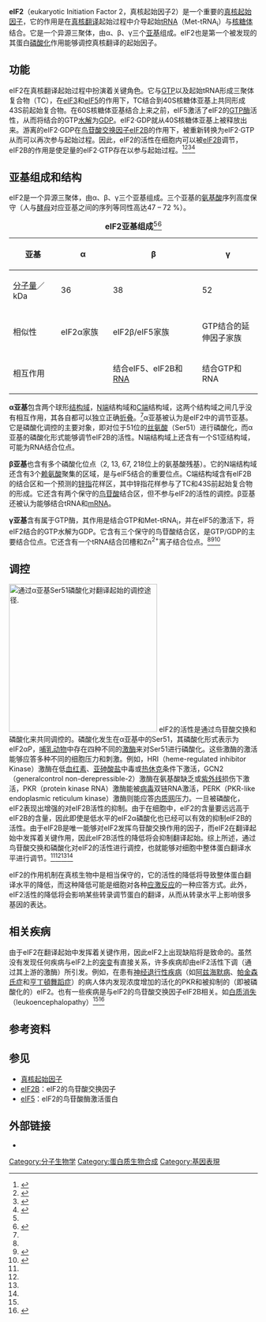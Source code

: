 {{NoteAT|G1=生命科学}}
'''eIF2'''（eukaryotic Initiation Factor 2，真核起始因子2）是一个重要的[[真核起始因子|真核起始因子]]，它的作用是在[[真核翻译|真核翻译]]起始过程中介导起始[[tRNA|tRNA]]（Met-tRNA<sub>i</sub>）与[[核糖体|核糖体]]结合。它是一个异源三聚体，由α、β、γ三个[[蛋白质亚基|亚基]]组成。eIF2也是第一个被发现的其蛋白[[磷酸化|磷酸化]]作用能够调控真核翻译的起始因子。

== 功能 ==
eIF2在真核翻译起始过程中扮演着关键角色。它与[[GTP|GTP]]以及起始tRNA形成三聚体复合物（TC），在[[eIF3|eIF3]]和[[eIF5|eIF5]]的作用下，TC结合到40S核糖体亚基上共同形成43S前起始复合物。在60S核糖体亚基结合上来之前，eIF5激活了eIF2的[[GTP酶|GTP酶]]活性，从而将结合的GTP[[水解|水解]]为[[二磷酸鳥苷|GDP]]。eIF2·GDP就从40S核糖体亚基上被释放出来。游离的eIF2·GDP在[[鸟苷酸交换因子|鸟苷酸交换因子]][[eIF2B|eIF2B]]的作用下，被重新转换为eIF2·GTP从而可以再次参与起始过程。因此，eIF2的活性在细胞内可以被[[eIF2B|eIF2B]]调节，eIF2B的作用是使足量的eIF2·GTP存在以参与起始过程。<ref name="pmid10216940">{{en}}{{cite journal en
|author=Kimball SR
|title=Eukaryotic initiation factor eIF2
|journal=Int. J. Biochem. Cell Biol.
|volume=31
|issue=1
|pages=25–9
|pmid=10216940
|doi=
|url=http://linkinghub.elsevier.com/retrieve/pii/S1357-2725(98)00128-9
|date=January 1999
|access-date=2009-01-07
|archive-date=2020-09-24
|archive-url=https://web.archive.org/web/20200924223241/https://linkinghub.elsevier.com/retrieve/pii/S1357-2725(98)00128-9
|dead-url=no
}}</ref><ref name="pmid2687263">{{en}}{{cite journal en
|author=Hershey JW
|title=Protein phosphorylation controls translation rates
|journal=J. Biol. Chem.
|volume=264
|issue=35
|pages=20823–6
|pmid=2687263
|doi=
|url=http://www.jbc.org/cgi/pmidlookup?view=long&pmid=2687263
|date=December 1989}}</ref><ref name="pmid16153175">{{en}}{{cite journal en
|author=Hinnebusch AG
|title=Translational regulation of GCN4 and the general amino acid control of yeast
|journal=Annu. Rev. Microbiol.
|volume=59
|issue=
|pages=407–50
|year=2005
|pmid=16153175
|doi=10.1146/annurev.micro.59.031805.133833
|url=
}}</ref><ref>{{en}}{{cite journal en
|author=Proud CG
|title=eIF2 and the control of cell physiology
|journal=Semin Cell Dev Biol
|volume=16
|pages=3-12
|year=2005
}}</ref>

== 亚基组成和结构 ==
eIF2是一个异源三聚体，由α、β、γ三个亚基组成。三个亚基的[[氨基酸|氨基酸]]序列高度保守（人与[[酵母|酵母]]对应亚基之间的序列等同性高达47 – 72 %）。
{| class="wikitable" style="text-align:center"
|+'''eIF2亚基组成'''<ref name="pmid2687263"/><ref name="pmid15507151">{{en}}{{cite journal en
|author=Kimball SR, Jefferson LS
|title=Amino acids as regulators of gene expression
|journal=Nutr Metab (Lond)
|volume=1
|issue=1
|pages=3
|year=2004
|month=
|pmid=15507151
|pmc=524028
|doi=10.1186/1743-7075-1-3
|url=
}}</ref>
|-
! width="150"|亚基
! width="150"|α
! width="275"|β
! width="200"|γ
|-
| [[分子量|分子量]]／kDa
| 36
| 38
| 52
|-
| 相似性
| eIF2α家族
| eIF2β/eIF5家族
| GTP结合的延伸因子家族
|-
| 相互作用
| 
| 结合eIF5、eIF2B和[[RNA|RNA]]
| 结合GTP和RNA
|}

'''α亚基'''包含两个球形[[结构域|结构域]]，[[N端|N端]]结构域和[[C端|C端]]结构域，这两个结构域之间几乎没有相互作用，其各自都可以独立正确[[蛋白质折叠|折叠]]。<ref name="pmid15341733"/>α亚基被认为是eIF2中的调节亚基。它是磷酸化调控的主要对象，即对位于51位的[[丝氨酸|丝氨酸]]（Ser51）进行磷酸化，而α亚基的磷酸化形式能够调节eIF2B的活性。N端结构域上还含有一个S1亚结构域，可能为RNA结合位点。

'''β亚基'''也含有多个磷酸化位点（2, 13, 67, 218位上的氨基酸残基）。它的N端结构域还含有3个[[赖氨酸|赖氨酸]]聚集的区域，是与eIF5结合的重要位点。C端结构域含有eIF2B的结合区和一个预测的[[锌指|锌指]]花样区，其中锌指花样参与了TC和43S前起始复合物的形成。它还含有两个保守的[[鸟苷酸|鸟苷酸]]结合区，但不参与eIF2的活性的调控。β亚基还被认为能够结合tRNA和[[mRNA|mRNA]]。

'''γ亚基'''含有属于GTP酶，其作用是结合GTP和Met-tRNA<sub>i</sub>，并在eIF5的激活下，将eIF2结合的GTP水解为GDP。它含有三个保守的鸟苷酸结合区，是GTP/GDP的主要结合位点。它还含有一个tRNA结合凹槽和Zn<sup>2+</sup>离子结合位点。<ref name="pmid16153175"/><ref name="pmid14688270">{{en}}{{cite journal en
|author=Roll-Mecak A, Alone P, Cao C, Dever TE, Burley SK
|title=X-ray structure of translation initiation factor eIF2gamma: implications for tRNA and eIF2alpha binding
|journal=J. Biol. Chem.
|volume=279
|issue=11
|pages=10634–42
|pmid=14688270
|doi=10.1074/jbc.M310418200
|url=
|date=March 2004}}</ref><ref name="pmid15341733">{{en}}{{cite journal en
|author=Ito T, Marintchev A, Wagner G
|title=Solution structure of human initiation factor eIF2alpha reveals homology to the elongation factor eEF1B
|journal=Structure
|volume=12
|issue=9
|pages=1693–704
|pmid=15341733
|doi=10.1016/j.str.2004.07.010
|url=
|date=September 2004}}</ref>

== 调控 ==
[[Image:EIF2regulation.jpg|thumb|right|300px|通过α亚基Ser51磷酸化对翻译起始的调控途径<ref name="pmid11042214">{{en}}{{cite journal en
|author=Nika J, Rippel S, Hannig EM
|title=Biochemical analysis of the eIF2beta gamma complex reveals a structural function for eIF2alpha in catalyzed nucleotide exchange
|journal=J. Biol. Chem.
|volume=276
|issue=2
|pages=1051–6
|pmid=11042214
|doi=10.1074/jbc.M007398200
|url=
|date=January 2001}}</ref>.]]
eIF2的活性是通过鸟苷酸交换和磷酸化来共同调控的。磷酸化发生在α亚基中的Ser51，其磷酸化形式表示为eIF2αP，[[哺乳动物|哺乳动物]]中存在四种不同的[[激酶|激酶]]来对Ser51进行磷酸化。这些激酶的激活能够应答多种不同的细胞压力和刺激。例如，HRI（heme-regulated inhibitor Kinase）激酶在低[[血红素|血红素]]、[[亚砷酸盐|亚砷酸盐]]中毒或[[热休克|热休克]]条件下激活，GCN2（generalcontrol non-derepressible-2）激酶在氨基酸缺乏或[[紫外线|紫外线]]损伤下激活，PKR（protein kinase RNA）激酶能被[[病毒|病毒]]双链RNA激活，PERK（PKR-like endoplasmic reticulum kinase）激酶则能应答[[内质网|内质网]]压力。一旦被磷酸化，eIF2表现出增强的对eIF2B活性的抑制。由于在细胞中，eIF2的含量要远远高于eIF2B的含量，因此即使是低水平的eIF2α磷酸化也已经可以有效的抑制eIF2B的活性。由于eIF2B是唯一能够对eIF2发挥鸟苷酸交换作用的因子，而eIF2在翻译起始中发挥着关键作用，因此eIF2B活性的降低将会抑制翻译起始。综上所述，通过鸟苷酸交换和磷酸化对eIF2的活性进行调控，也就能够对细胞中整体蛋白翻译水平进行调节。<ref name="pmid10216940"/><ref name="pmid2687263"/><ref name="pmid16153175"/><ref name="pmid11042214"/>

eIF2的作用机制在真核生物中是相当保守的，它的活性的降低将导致整体蛋白翻译水平的降低，而这种降低可能是细胞对各种[[应激反应|应激反应]]的一种应答方式。此外，eIF2活性的降低将会影响某些转录调节蛋白的翻译，从而从转录水平上影响很多基因的表达。

== 相关疾病 ==
由于eIF2在翻译起始中发挥着关键作用，因此eIF2上出现缺陷将是致命的。虽然没有发现任何疾病与eIF2上的[[突变|突变]]有直接关系，许多疾病却由eIF2活性下调（通过其上游的激酶）所引发。例如，在患有[[神经退行性疾病|神经退行性疾病]]（如[[阿兹海默病|阿兹海默病]]、[[帕金森氏症|帕金森氏症]]和[[亨丁頓舞蹈症|亨丁頓舞蹈症]]）的病人体内发现浓度增加的活化的PKR和被抑制的（即被磷酸化的）eIF2。也有一些疾病是与eIF2的鸟苷酸交换因子eIF2B相关。如[[白质消失|白质消失]]（leukoencephalopathy）<ref name="pmid16153175"/><ref name="pmid17496426">{{en}}{{cite journal en
|author=Chang RC, Yu MS, Lai CS
|title=Significance of molecular signaling for protein translation control in neurodegenerative diseases
|journal=Neurosignals
|volume=15
|issue=5
|pages=249–58
|year=2006
|pmid=17496426
|doi=10.1159/000102599
|url=
}}</ref>

== 参考资料 ==
{{reflist}}

== 参见 ==
*[[真核起始因子|真核起始因子]]
*[[eIF2B|eIF2B]]：eIF2的鸟苷酸交换因子
*[[eIF5|eIF5]]：eIF2的鸟苷酸酶激活蛋白

== 外部链接 ==
* {{MeshName|EIF-2}}

{{遗传学·翻译}}

[[Category:分子生物学|Category:分子生物学]]
[[Category:蛋白质生物合成|Category:蛋白质生物合成]]
[[Category:基因表現|Category:基因表現]]